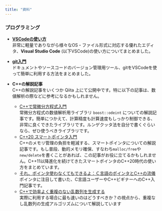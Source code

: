 ```yaml
---
title: "資料"
---
```

### プログラミング
- **[VSCodeの使い方](learning/vscode.qmd)**<br/>
非常に軽量でありながら様々なOS・ファイル形式に対応する優れたエディタ、**Visual Studio Code** (以下VSCode)の使い方についてまとめました。
-  **[git入門](learning/git.qmd)**<br/>
ドキュメントやソースコードのバージョン管理用ツール、gitをVSCodeを使って簡単に利用する方法をまとめました。

- **C++の解説記事**<br/>
C++の解説記事をいくつか Qiita 上にて公開中です。特に以下の記事は、数値解析の際などに参考になるかもしれません。
    - [C++で常微分方程式入門](https://www.google.com/url?q=https%3A%2F%2Fqiita.com%2Fhmito%2Fitems%2F483445ac0d42fb4428a5&sa=D&sntz=1&usg=AOvVaw25JL7s9nzMo4-QzVKxrfPG)<br/>
    常微分方程式の数値解析用ライブラリ `boost::odeint` についての解説記事です。簡単につかえて、計算精度も計算速度もしっかり制御できる、非常に良くできたライブラリです。ルンゲクッタ法を自分で書くぐらいなら、ぜひ使うべきライブラリです。
    - [C++20 スマートポインタ入門](https://qiita.com/hmito/items/9b35a2438a8b8ee4b5af)<br/>
    C++のメモリ管理の負担を軽減する、スマートポインタについての解説記事です。もし普段、動的メモリ確保、すなわち`malloc/free`や`new/delete`を書くことがあれば、この記事がお役に立てるかもしれません。C++11以降進化を続けてきたスマートポインタのC++20時代の使い方をまとめています。
    - [それ、ポインタ使わなくてもできるよ：Ｃ言語のポインタとC++の流儀](https://qiita.com/hmito/items/44925fca9fca74e78f61)<br/>
    ポインタに注目して書いた、C言語ユーザーやC++ビギナーへのC++入門記事です。
    - [C++で効率よく重複のない乱数列を生成する](https://qiita.com/hmito/items/9f4bdc8442b6f6b3c7bc)<br/>
    実際に利用する場合に最も速いのはどうすべきか？の視点から、重複なし乱数列の生成アルゴリズムについて解説しています 
